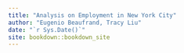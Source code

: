 ```yaml
--- 
title: "Analysis on Employment in New York City"
author: "Eugenio Beaufrand, Tracy Liu"
date: "`r Sys.Date()`"
site: bookdown::bookdown_site
---
```



